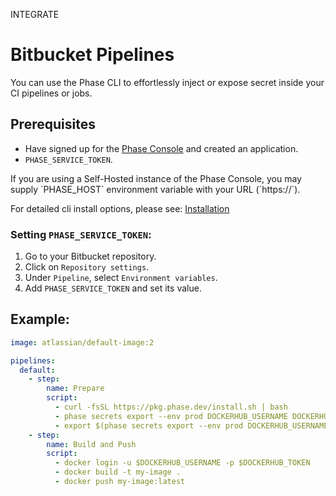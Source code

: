 

<Tag variant="small">INTEGRATE</Tag>

# Bitbucket Pipelines

You can use the Phase CLI to effortlessly inject or expose secret inside your CI pipelines or jobs.

## Prerequisites

- Have signed up for the [Phase Console](https://console.phase.dev) and created an application.
- `PHASE_SERVICE_TOKEN`.

<Note>
  If you are using a Self-Hosted instance of the Phase Console, you may supply
  `PHASE_HOST` environment variable with your URL (`https://<HOST>`).
</Note>

For detailed cli install options, please see: [Installation](/cli/install)

### Setting `PHASE_SERVICE_TOKEN`:

1. Go to your Bitbucket repository.
2. Click on `Repository settings`.
3. Under `Pipeline`, select `Environment variables`.
4. Add `PHASE_SERVICE_TOKEN` and set its value.

## Example:

```yaml
image: atlassian/default-image:2

pipelines:
  default:
    - step:
        name: Prepare
        script:
          - curl -fsSL https://pkg.phase.dev/install.sh | bash
          - phase secrets export --env prod DOCKERHUB_USERNAME DOCKERHUB_TOKEN
          - export $(phase secrets export --env prod DOCKERHUB_USERNAME DOCKERHUB_TOKEN | xargs)
    - step:
        name: Build and Push
        script:
          - docker login -u $DOCKERHUB_USERNAME -p $DOCKERHUB_TOKEN
          - docker build -t my-image .
          - docker push my-image:latest
```
